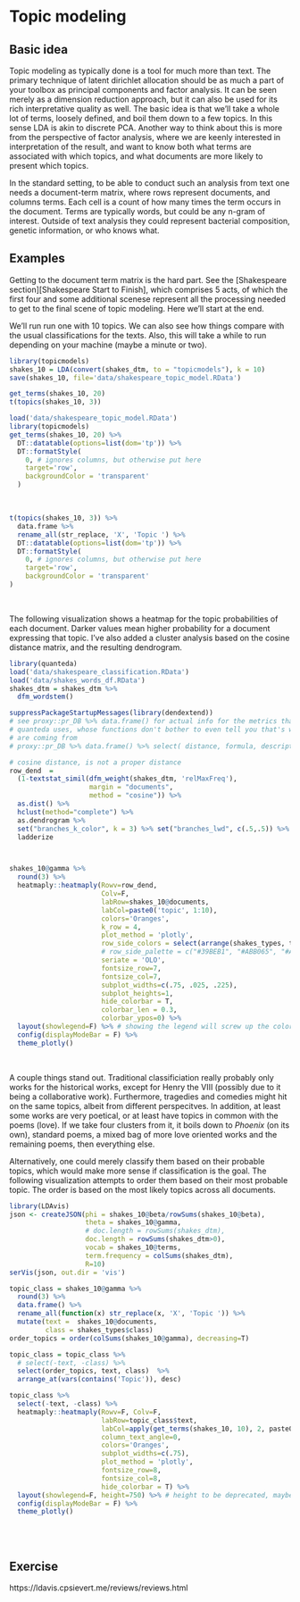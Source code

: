 # Topic modeling


## Basic idea

<span class="emph">Topic modeling</span> as typically done is a tool for much more than text.  The primary technique of <span class="emph">latent dirichlet allocation</span> should be as much a part of your toolbox as principal components and factor analysis.  It can be seen merely as a dimension reduction approach, but it can also be used for its rich interpretative quality as well. The basic idea is that we'll take a whole lot of terms, loosely defined, and boil them down to a few topics.   In this sense LDA is akin to discrete PCA.  Another way to think about this is more from the  perspective of factor analysis, where we are keenly interested in interpretation of the result, and want to know both what terms are associated with which topics, and what documents are more likely to present which topics.  

In the standard setting, to be able to conduct such an analysis from text one needs a <span class="emph">document-term matrix</span>, where rows represent documents, and columns terms. Each cell is a count of how many times the term occurs in the document. Terms are typically words, but could be any <span class="emph">n-gram</span> of interest. Outside of text analysis they could represent bacterial composition, genetic information, or who knows what. 


## Examples

Getting to the document term matrix is the hard part.  See the [Shakespeare section][Shakespeare Start to Finish], which comprises 5 acts, of which the first four and some additional scenese represent all the processing needed to get to the final scene of topic modeling.  Here we'll start at the end.


We'll run run one with 10 topics.  We can also see how things compare with the usual classifications for the texts.  Also, this will take a while to run depending on your machine (maybe a minute or two).

```r
library(topicmodels)
shakes_10 = LDA(convert(shakes_dtm, to = "topicmodels"), k = 10)
save(shakes_10, file='data/shakespeare_topic_model.RData')
```

```r
get_terms(shakes_10, 20)
t(topics(shakes_10, 3))
```

```r
load('data/shakespeare_topic_model.RData')
library(topicmodels)
get_terms(shakes_10, 20) %>% 
  DT::datatable(options=list(dom='tp')) %>% 
  DT::formatStyle(
    0, # ignores columns, but otherwise put here
    target='row',
    backgroundColor = 'transparent'
  )
```

<br>

```r
t(topics(shakes_10, 3)) %>% 
  data.frame %>% 
  rename_all(str_replace, 'X', 'Topic ') %>% 
  DT::datatable(options=list(dom='tp')) %>% 
  DT::formatStyle(
    0, # ignores columns, but otherwise put here
    target='row',
    backgroundColor = 'transparent'
)
```

<br>

The following visualization shows a heatmap for the topic probabilities of each document.  Darker values mean higher probability for a document expressing that topic.  I've also added a cluster analysis based on the  cosine distance matrix, and the resulting dendrogram. 


```r
library(quanteda)
load('data/shakespeare_classification.RData')
load('data/shakes_words_df.RData')
shakes_dtm = shakes_dtm %>%
  dfm_wordstem()

suppressPackageStartupMessages(library(dendextend))
# see proxy::pr_DB %>% data.frame() for actual info for the metrics that
# quanteda uses, whose functions don't bother to even tell you that's where they
# are coming from
# proxy::pr_DB %>% data.frame() %>% select( distance, formula, description, reference) %>% DT::datatable()

# cosine distance, is not a proper distance
row_dend  = 
  (1-textstat_simil(dfm_weight(shakes_dtm, 'relMaxFreq'), 
                    margin = "documents", 
                    method = "cosine")) %>%
  as.dist() %>%
  hclust(method="complete") %>%
  as.dendrogram %>%
  set("branches_k_color", k = 3) %>% set("branches_lwd", c(.5,.5)) %>%
  ladderize



shakes_10@gamma %>%
  round(3) %>%
  heatmaply::heatmaply(Rowv=row_dend,
                       Colv=F,
                       labRow=shakes_10@documents,
                       labCol=paste0('topic', 1:10),
                       colors='Oranges',
                       k_row = 4,
                       plot_method = 'plotly',
                       row_side_colors = select(arrange(shakes_types, title), class),
                       # row_side_palette = c("#39BEB1", "#ABB065", "#ACA4E2", "#CC476B", "#E495A5", "black"),
                       seriate = 'OLO',
                       fontsize_row=7,
                       fontsize_col=7,
                       subplot_widths=c(.75, .025, .225),
                       subplot_heights=1,
                       hide_colorbar = T,
                       colorbar_len = 0.3,
                       colorbar_ypos=0) %>%
  layout(showlegend=F) %>% # showing the legend will screw up the colorbar and any associated options
  config(displayModeBar = F) %>% 
  theme_plotly()

```


<br>

A couple things stand out.  Traditional classificiation really probably only works for the historical works, except for Henry the VIII (possibly due to it being a collaborative work).  Furthermore, tragedies and comedies might hit on the same topics, albeit from different perspecitves.  In addition, at least some works are very poetical, or at least have topics in common with the poems (love).  If we take four clusters from it, it boils down to *Phoenix* (on its own), standard poems, a mixed bag of more love oriented works and the remaining poems, then everything else.  

Alternatively, one could merely classify them based on their probable topics, which would make more sense if classification is the goal. The following visualization attempts to order them based on their most probable topic.  The order is based on the most likely topics across all documents.

```r
library(LDAvis)
json <- createJSON(phi = shakes_10@beta/rowSums(shakes_10@beta), 
                   theta = shakes_10@gamma, 
                   # doc.length = rowSums(shakes_dtm), 
                   doc.length = rowSums(shakes_dtm>0), 
                   vocab = shakes_10@terms, 
                   term.frequency = colSums(shakes_dtm),
                   R=10)
serVis(json, out.dir = 'vis')
```


```r
topic_class = shakes_10@gamma %>%
  round(3) %>%
  data.frame() %>% 
  rename_all(function(x) str_replace(x, 'X', 'Topic ')) %>% 
  mutate(text =  shakes_10@documents, 
         class = shakes_types$class)
order_topics = order(colSums(shakes_10@gamma), decreasing=T)

topic_class = topic_class %>%
  # select(-text, -class) %>%
  select(order_topics, text, class)  %>%
  arrange_at(vars(contains('Topic')), desc) 

topic_class %>%
  select(-text, -class) %>% 
  heatmaply::heatmaply(Rowv=F, Colv=F,
                       labRow=topic_class$text,
                       labCol=apply(get_terms(shakes_10, 10), 2, paste0, collapse='\n')[order_topics],
                       column_text_angle=0, 
                       colors='Oranges',
                       subplot_widths=c(.75),
                       plot_method = 'plotly',
                       fontsize_row=8,
                       fontsize_col=8,
                       hide_colorbar = T) %>% 
  layout(showlegend=F, height=750) %>% # height to be deprecated, maybe heatmaply will conform to plotly by then
  config(displayModeBar = F) %>% 
  theme_plotly() 
```

<br>
<br>

## Exercise

https://ldavis.cpsievert.me/reviews/reviews.html